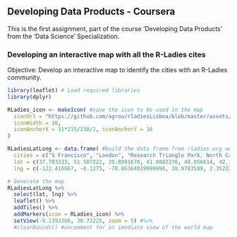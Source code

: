 ## Developing Data Products - Coursera 

This is the first assignment, part of the course 'Developing Data Products' from the 'Data Science' Specialization. 

### Developing an interactive map with all the R-Ladies cites 

Objective: Develop an interactive map to identify the cities with an R-Ladies community. 


```r
library(leaflet) # Load required libraries
library(dplyr)
```


```r
RLadies_icon <- makeIcon( #save the icon to be used in the map
  iconUrl = "https://github.com/agrou/rladiesLisboa/blob/master/assets/img/R-LadiesGlobal_CMYK_offline_LogoOnly.png?raw=true",
  iconWidth = 30,
  iconAnchorX = 31*215/230/2, iconAnchorY = 16
)

RLadiesLatLong <- data.frame( #build the data frame from rladies.org website
  cities = c("S Francisco", "London", "Research Triangle Park, North Carolina", "Instanbul", "Paris", "Boston", "LA California", "Melbourne, Australia", "Madrid", "Nashville", "New York", "Barcelona", "Columbus", "Izmir", "Berlin", "Taipei", "Warsaw", "Lisbon", "Valencia", "Hartford", "Ames", "Dublin", "Tbilisi", "Washington"),
  lat = c(37.783333, 51.507222, 35.8991678, 41.0082376, 48.856614, 42.3600825, 34.0522342, -37.814107, 40.4167754, 36.1626638, 40.7127837, 41.385064, 39.9611755, 38.423734, 52.5200066, 25.0329636, 52.2296756, 38.7222524, 39.4699075, 41.7637111, 42.034722, 53.3498053, 41.716667, 38.9071923),
  lng = c(-122.416667, -0.1275, -78.86364019999996, 28.9783589, 2.3522219, -71.0588801, -118.2436849, 144.96328, -3.7037902, -86.7816016, -74.0059413, 2.173403, -82.9987942, 27.142826000000014, 13.404954, 121.56542680000007, 21.0122287, -9.1393366, -0.3762881000000107, -72.6850932, -93.62, -6.2603097, 44.783333, -77.0368707))

# Generate the map 
RLadiesLatLong %>% 
  select(lat, lng) %>% 
  leaflet() %>%
  addTiles() %>%
  addMarkers(icon = RLadies_icon) %>%
  setView(-9.1393366, 38.72225, zoom = 5) #%>%
  #clearBounds() #uncomment for an imediate view of the world map

```